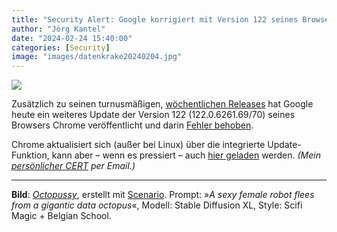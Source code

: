 ```yaml
---
title: "Security Alert: Google korrigiert mit Version 122 seines Browsers Chrome Fehler"
author: "Jörg Kantel"
date: "2024-02-24 15:40:00"
categories: [Security]
image: "images/datenkrake20240204.jpg"
---
```


[![](images/datenkrake20240204-b.jpg)](https://www.flickr.com/photos/schockwellenreiter/53499384112/)

Zusätzlich zu seinen turnusmäßigen, [wöchentlichen Releases](https://kantel.github.io/posts/2024022103_chrome_update/) hat Google heute ein weiteres Update der Version 122 (122.0.6261.69/70) seines Browsers Chrome veröffentlicht und darin [Fehler behoben](https://chromereleases.googleblog.com/2024/02/stable-channel-update-for-desktop_22.html).

Chrome aktualisiert sich (außer bei Linux) über die integrierte Update-Funktion, kann aber -- wenn es pressiert -- auch [hier geladen](https://www.google.com/intl/de/chrome/browser/) werden. *(Mein [persönlicher CERT](http://www.gwdg.de/~mreiman1/) per Email.)*

---

**Bild**: *[Octopussy](https://www.flickr.com/photos/schockwellenreiter/53499384112/)*, erstellt mit [Scenario](http://cognitiones.kantel-chaos-team.de/technikgeschichte/rechnerundnetze/scenario.html). Prompt: »*A sexy female robot flees from a gigantic data octopus*«, Modell: Stable Diffusion XL, Style: Scifi Magic + Belgian School.